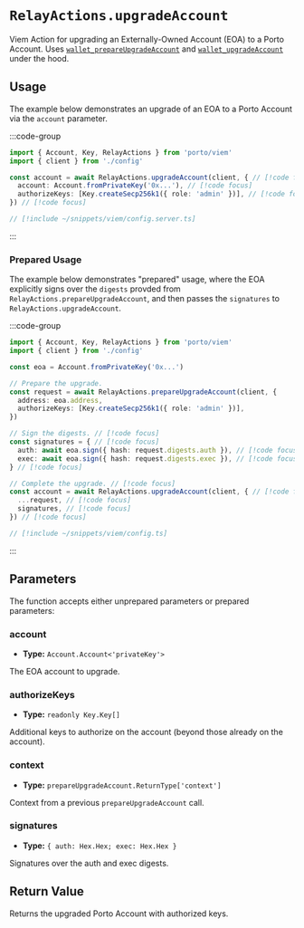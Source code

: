 # `RelayActions.upgradeAccount`

Viem Action for upgrading an Externally-Owned Account (EOA) to a Porto Account. Uses [`wallet_prepareUpgradeAccount`](/relay/wallet_prepareUpgradeAccount) and [`wallet_upgradeAccount`](/relay/wallet_upgradeAccount) under the hood.

## Usage

The example below demonstrates an upgrade of an EOA to a Porto Account
via the `account` parameter.

:::code-group

```ts twoslash [example.ts]
import { Account, Key, RelayActions } from 'porto/viem'
import { client } from './config'

const account = await RelayActions.upgradeAccount(client, { // [!code focus]
  account: Account.fromPrivateKey('0x...'), // [!code focus]
  authorizeKeys: [Key.createSecp256k1({ role: 'admin' })], // [!code focus]
}) // [!code focus]
```

```ts twoslash [config.ts] filename="config.ts"
// [!include ~/snippets/viem/config.server.ts]
```

:::

### Prepared Usage

The example below demonstrates "prepared" usage, where the EOA explicitly
signs over the `digests` provded from `RelayActions.prepareUpgradeAccount`,
and then passes the `signatures` to `RelayActions.upgradeAccount`.

:::code-group

```ts twoslash [example.ts]
import { Account, Key, RelayActions } from 'porto/viem'
import { client } from './config'

const eoa = Account.fromPrivateKey('0x...')

// Prepare the upgrade.
const request = await RelayActions.prepareUpgradeAccount(client, {
  address: eoa.address,
  authorizeKeys: [Key.createSecp256k1({ role: 'admin' })],
})

// Sign the digests. // [!code focus]
const signatures = { // [!code focus]
  auth: await eoa.sign({ hash: request.digests.auth }), // [!code focus]
  exec: await eoa.sign({ hash: request.digests.exec }), // [!code focus]
} // [!code focus]

// Complete the upgrade. // [!code focus]
const account = await RelayActions.upgradeAccount(client, { // [!code focus]
  ...request, // [!code focus]
  signatures, // [!code focus]
}) // [!code focus]
```

```ts twoslash [config.ts] filename="config.ts"
// [!include ~/snippets/viem/config.ts]
```

:::

## Parameters

The function accepts either unprepared parameters or prepared parameters:

### account

- **Type:** `Account.Account<'privateKey'>`

The EOA account to upgrade.

### authorizeKeys

- **Type:** `readonly Key.Key[]`

Additional keys to authorize on the account (beyond those already on the account).

### context

- **Type:** `prepareUpgradeAccount.ReturnType['context']`

Context from a previous `prepareUpgradeAccount` call.

### signatures

- **Type:** `{ auth: Hex.Hex; exec: Hex.Hex }`

Signatures over the auth and exec digests.

## Return Value

Returns the upgraded Porto Account with authorized keys.
